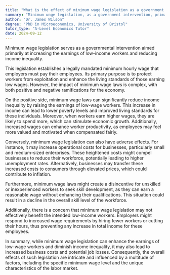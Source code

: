 ```yaml
---
title: "What is the effect of minimum wage legislation as a government intervention?"
summary: "Minimum wage legislation, as a government intervention, primarily aims to increase low-income workers' earnings and reduce income inequality."
author: "Dr. James Wilson"
degree: "PhD in Microeconomics, University of Bristol"
tutor_type: "A-Level Economics Tutor"
date: 2024-09-12
---
```


Minimum wage legislation serves as a governmental intervention aimed primarily at increasing the earnings of low-income workers and reducing income inequality.

This legislation establishes a legally mandated minimum hourly wage that employers must pay their employees. Its primary purpose is to protect workers from exploitation and enhance the living standards of those earning low wages. However, the impact of minimum wage laws is complex, with both positive and negative ramifications for the economy.

On the positive side, minimum wage laws can significantly reduce income inequality by raising the earnings of low-wage workers. This increase in income can lead to lower poverty levels and improved living standards for these individuals. Moreover, when workers earn higher wages, they are likely to spend more, which can stimulate economic growth. Additionally, increased wages can enhance worker productivity, as employees may feel more valued and motivated when compensated fairly.

Conversely, minimum wage legislation can also have adverse effects. For instance, it may increase operational costs for businesses, particularly small and medium-sized enterprises. These heightened costs might compel businesses to reduce their workforce, potentially leading to higher unemployment rates. Alternatively, businesses may transfer these increased costs to consumers through elevated prices, which could contribute to inflation.

Furthermore, minimum wage laws might create a disincentive for unskilled or inexperienced workers to seek skill development, as they can earn a reasonable wage without enhancing their qualifications. This situation could result in a decline in the overall skill level of the workforce.

Additionally, there is a concern that minimum wage legislation may not effectively benefit the intended low-income workers. Employers might respond to increased wage requirements by hiring fewer workers or cutting their hours, thus preventing any increase in total income for these employees.

In summary, while minimum wage legislation can enhance the earnings of low-wage workers and diminish income inequality, it may also lead to increased business costs and potential job losses. Consequently, the overall effects of such legislation are intricate and influenced by a multitude of factors, including the specific minimum wage level and the unique characteristics of the labor market.
    